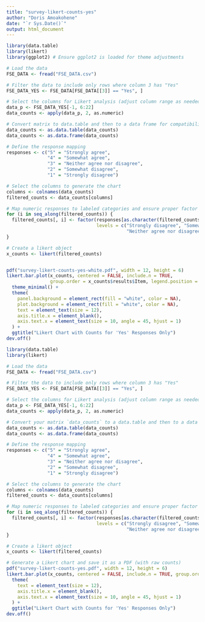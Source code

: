 ```yaml
---
title: "survey-likert-counts-yes"
author: "Doris Amoakohene"
date: "`r Sys.Date()`"
output: html_document
---
```



```r
library(data.table)
library(likert)
library(ggplot2) # Ensure ggplot2 is loaded for theme adjustments

# Load the data
FSE_DATA <- fread("FSE_DATA.csv")

# Filter the data to include only rows where column 3 has "Yes"
FSE_DATA_YES <- FSE_DATA[FSE_DATA[[3]] == "Yes", ] 

# Select the columns for Likert analysis (adjust column range as needed)
data_p <- FSE_DATA_YES[-1, 6:22] 
data_counts <- apply(data_p, 2, as.numeric)

# Convert matrix to data.table and then to a data frame for compatibility with likert
data_counts <- as.data.table(data_counts)
data_counts <- as.data.frame(data_counts)

# Define the response mapping
responses <- c("5" = "Strongly agree", 
               "4" = "Somewhat agree", 
               "3" = "Neither agree nor disagree", 
               "2" = "Somewhat disagree", 
               "1" = "Strongly disagree")

# Select the columns to generate the chart
columns <- colnames(data_counts)
filtered_counts <- data_counts[columns]

# Map numeric responses to labeled categories and ensure proper factor levels
for (i in seq_along(filtered_counts)) {
  filtered_counts[, i] <- factor(responses[as.character(filtered_counts[, i])], 
                                 levels = c("Strongly disagree", "Somewhat disagree", 
                                            "Neither agree nor disagree", "Somewhat agree", "Strongly agree"))
}

# Create a likert object
x_counts <- likert(filtered_counts)


pdf("survey-likert-counts-yes-white.pdf", width = 12, height = 6)
likert.bar.plot(x_counts, centered = FALSE, include.n = TRUE, 
                group.order = x_counts$results$Item, legend.position = "right") +
  theme_minimal() + 
  theme(
    panel.background = element_rect(fill = "white", color = NA),
    plot.background = element_rect(fill = "white", color = NA),
    text = element_text(size = 12),
    axis.title.x = element_blank(),
    axis.text.x = element_text(size = 10, angle = 45, hjust = 1)
  ) +
  ggtitle("Likert Chart with Counts for 'Yes' Responses Only")
dev.off()

```





```r
library(data.table)
library(likert)

# Load the data
FSE_DATA <- fread("FSE_DATA.csv")

# Filter the data to include only rows where column 3 has "Yes"
FSE_DATA_YES <- FSE_DATA[FSE_DATA[[3]] == "Yes", ] 

# Select the columns for Likert analysis (adjust column range as needed)
data_p <- FSE_DATA_YES[-1, 6:22] 
data_counts <- apply(data_p, 2, as.numeric)

# Convert your matrix `data_counts` to a data.table and then to a data frame for compatibility with likert
data_counts <- as.data.table(data_counts)
data_counts <- as.data.frame(data_counts)

# Define the response mapping
responses <- c("5" = "Strongly agree", 
               "4" = "Somewhat agree", 
               "3" = "Neither agree nor disagree", 
               "2" = "Somewhat disagree", 
               "1" = "Strongly disagree")

# Select the columns to generate the chart
columns <- colnames(data_counts)
filtered_counts <- data_counts[columns]

# Map numeric responses to labeled categories and ensure proper factor levels
for (i in seq_along(filtered_counts)) {
  filtered_counts[, i] <- factor(responses[as.character(filtered_counts[, i])], 
                                 levels = c("Strongly disagree", "Somewhat disagree", 
                                            "Neither agree nor disagree", "Somewhat agree", "Strongly agree"))
}

# Create a likert object
x_counts <- likert(filtered_counts)

# Generate a Likert chart and save it as a PDF (with raw counts)
pdf("survey-likert-counts-yes.pdf", width = 12, height = 6)
likert.bar.plot(x_counts, centered = FALSE, include.n = TRUE, group.order = x_counts$results$Item, legend.position = "right") +
  theme(
    text = element_text(size = 12),
    axis.title.x = element_blank(),
    axis.text.x = element_text(size = 10, angle = 45, hjust = 1)
  ) +
  ggtitle("Likert Chart with Counts for 'Yes' Responses Only")
dev.off()

```



